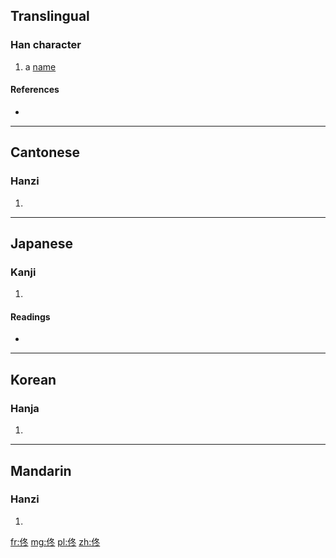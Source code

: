 ==Translingual==

===Han character===
{{Han char|rn=9|rad=人|as=05|sn=7|four=2723<sub>3</sub>|canj=人竹水卜 (OHEY)}}

# a [[name]]

====References====
* {{Han ref|kx=0099.120|dkj=00522|dj=0211.030|hdz=10137.070|uh=4F5F|ud=20319|bh=CA63|bd=51811}}

----

==Cantonese==

===Hanzi===
{{yue-hanzi|jyut=|y=tung4}}

# {{defn|lang=yue|sort=人05}}

----

==Japanese==

===Kanji===
{{ja-kanji|grade=|rs=人05}}

# {{defn|lang=ja|sort=人05}}

====Readings====
* {{ja-readings|on=[[とう]] (tō), [[ず]] (zu)|kun=}}

----

==Korean==

===Hanja===
{{ko-hanja|hangeul=퉁|rv=tung|mr=t'ung}}

# {{defn|lang=ko|sort=人05}}

----

==Mandarin==

===Hanzi===
{{cmn-hanzi|pin=[[tóng]] ([[tong2]])|wg=t'ung<sup>2</sup>}}

# {{defn|lang=cmn|sort=人05}}

[[fr:佟]]
[[mg:佟]]
[[pl:佟]]
[[zh:佟]]